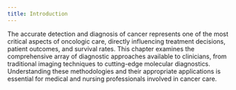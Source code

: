```yaml
---
title: Introduction
---
```


The accurate detection and diagnosis of cancer represents one of the most critical aspects of oncologic care, directly influencing treatment decisions, patient outcomes, and survival rates. This chapter examines the comprehensive array of diagnostic approaches available to clinicians, from traditional imaging techniques to cutting-edge molecular diagnostics. Understanding these methodologies and their appropriate applications is essential for medical and nursing professionals involved in cancer care.
